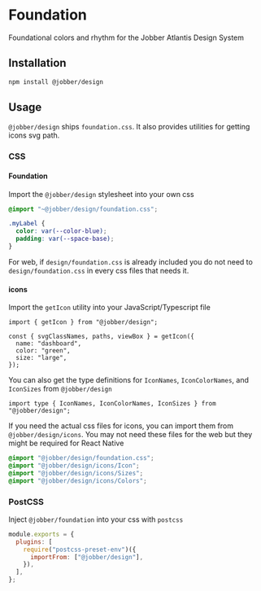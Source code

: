 
<Meta title="Design/README" />

# Foundation

Foundational colors and rhythm for the Jobber Atlantis Design System

## Installation

```sh
npm install @jobber/design
```

## Usage

`@jobber/design` ships `foundation.css`. It also provides utilities for getting
icons svg path.

### CSS

#### Foundation

Import the `@jobber/design` stylesheet into your own css

```css
@import "~@jobber/design/foundation.css";

.myLabel {
  color: var(--color-blue);
  padding: var(--space-base);
}
```

For web, if `design/foundation.css` is already included you do not need to
`design/foundation.css` in every css files that needs it.

#### icons

Import the `getIcon` utility into your JavaScript/Typescript file

```tsx
import { getIcon } from "@jobber/design";

const { svgClassNames, paths, viewBox } = getIcon({
  name: "dashboard",
  color: "green",
  size: "large",
});
```

You can also get the type definitions for `IconNames`, `IconColorNames`, and
`IconSizes` from `@jobber/design`

```tsx
import type { IconNames, IconColorNames, IconSizes } from "@jobber/design";
```

If you need the actual css files for icons, you can import them from
`@jobber/design/icons`. You may not need these files for the web but they might
be required for React Native

```css
@import "@jobber/design/foundation.css";
@import "@jobber/design/icons/Icon";
@import "@jobber/design/icons/Sizes";
@import "@jobber/design/icons/Colors";
```

### PostCSS

Inject `@jobber/foundation` into your css with `postcss`

```js
module.exports = {
  plugins: [
    require("postcss-preset-env")({
      importFrom: ["@jobber/design"],
    }),
  ],
};
```
